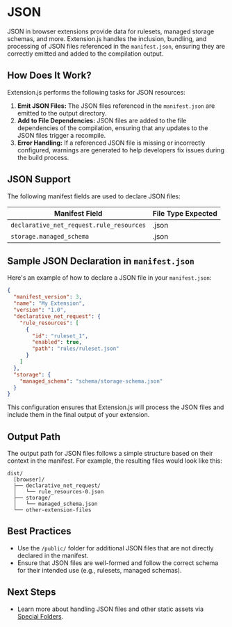 
<AvatarImage icon="json" />

# JSON

JSON in browser extensions provide data for rulesets, managed storage schemas, and more. Extension.js handles the inclusion, bundling, and processing of JSON files referenced in the `manifest.json`, ensuring they are correctly emitted and added to the compilation output.

## How Does It Work?

Extension.js performs the following tasks for JSON resources:

1. **Emit JSON Files:** The JSON files referenced in the `manifest.json` are emitted to the output directory.
2. **Add to File Dependencies:** JSON files are added to the file dependencies of the compilation, ensuring that any updates to the JSON files trigger a recompile.
3. **Error Handling:** If a referenced JSON file is missing or incorrectly configured, warnings are generated to help developers fix issues during the build process.

## JSON Support

The following manifest fields are used to declare JSON files:

| Manifest Field                           | File Type Expected |
| ---------------------------------------- | ------------------ |
| `declarative_net_request.rule_resources` | .json              |
| `storage.managed_schema`                 | .json              |

## Sample JSON Declaration in `manifest.json`

Here's an example of how to declare a JSON file in your `manifest.json`:

```json
{
  "manifest_version": 3,
  "name": "My Extension",
  "version": "1.0",
  "declarative_net_request": {
    "rule_resources": [
      {
        "id": "ruleset_1",
        "enabled": true,
        "path": "rules/ruleset.json"
      }
    ]
  },
  "storage": {
    "managed_schema": "schema/storage-schema.json"
  }
}
```

This configuration ensures that Extension.js will process the JSON files and include them in the final output of your extension.

## Output Path

The output path for JSON files follows a simple structure based on their context in the manifest. For example, the resulting files would look like this:

```plaintext
dist/
  [browser]/
  ├── declarative_net_request/
  │   └── rule_resources-0.json
  ├── storage/
  │   └── managed_schema.json
  └── other-extension-files
```

## Best Practices

- Use the `/public/` folder for additional JSON files that are not directly declared in the manifest.
- Ensure that JSON files are well-formed and follow the correct schema for their intended use (e.g., rulesets, managed schemas).

## Next Steps

- Learn more about handling JSON files and other static assets via [Special Folders](../features/special-folders.mdx).
